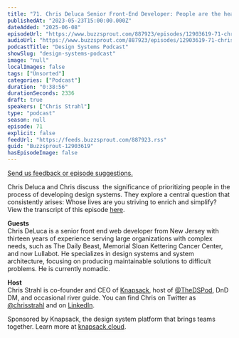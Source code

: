 ```yaml
---
title: "71. Chris Deluca Senior Front-End Developer: People are the heart of design systems"
publishedAt: "2023-05-23T15:00:00.000Z"
dateAdded: "2025-06-08"
episodeUrl: "https://www.buzzsprout.com/887923/episodes/12903619-71-chris-deluca-senior-front-end-developer-people-are-the-heart-of-design-systems.mp3"
audioUrl: "https://www.buzzsprout.com/887923/episodes/12903619-71-chris-deluca-senior-front-end-developer-people-are-the-heart-of-design-systems.mp3"
podcastTitle: "Design Systems Podcast"
showSlug: "design-systems-podcast"
image: "null"
localImages: false
tags: ["Unsorted"]
categories: ["Podcast"]
duration: "0:38:56"
durationSeconds: 2336
draft: true
speakers: ["Chris Strahl"]
type: "podcast"
season: null
episode: 71
explicit: false
feedUrl: "https://feeds.buzzsprout.com/887923.rss"
guid: "Buzzsprout-12903619"
hasEpisodeImage: false
---
```

[Send us feedback or episode suggestions.](https://www.buzzsprout.com/twilio/text_messages/887923/open_sms)

Chris Deluca and Chris discuss  the significance of prioritizing people in the process of developing design systems. They explore a central question that consistently arises: Whose lives are you striving to enrich and simplify?  
View the transcript of this episode [here](https://docs.google.com/document/d/1T2RVf5X_bwWd5ZZ8WLaxTGObcSqKaa4U/edit).  
  
**Guests**  
Chris DeLuca is a senior front end web developer from New Jersey with thirteen years of experience serving large organizations with complex needs, such as The Daily Beast, Memorial Sloan Kettering Cancer Center, and now Lullabot. He specializes in design systems and system architecture, focusing on producing maintainable solutions to difficult problems. He is currently nomadic.  
  
**Host**  
Chris Strahl is co-founder and CEO of [Knapsack](https://www.knapsack.cloud/), host of [@TheDSPod](https://twitter.com/thedspod), DnD DM, and occasional river guide. You can find Chris on Twitter as [@chrisstrahl](https://twitter.com/chrisstrahl) and on [LinkedIn](https://www.linkedin.com/in/chrisstrahl/).  
  
Sponsored by Knapsack, the design system platform that brings teams together. Learn more at [knapsack.cloud](https://www.knapsack.cloud/?utm_source=podcast).
